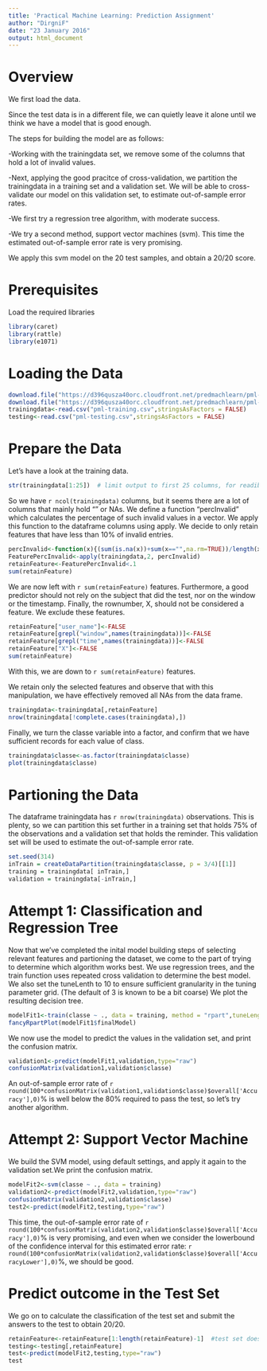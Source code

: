 ```yaml
---
title: 'Practical Machine Learning: Prediction Assignment'
author: "DirgniF"
date: "23 January 2016"
output: html_document
---
```


# Overview
We first load the data.

Since the test data is in a different file, we can quietly leave it alone until we think we have a model that is good enough.

The steps for building the model are as follows:

-Working with the trainingdata set, we remove some of the columns that hold a lot of invalid values.

-Next, applying the good pracitce of cross-validation, we partition the trainingdata in a training set and a validation set. We will be able to cross-validate our model on this validation set, to estimate out-of-sample error rates.

-We first try a regression tree algorithm, with moderate success.

-We try a second method, support vector machines (svm). This time the estimated out-of-sample error rate is very promising.

We apply this svm model on the 20 test samples, and obtain a 20/20 score.

# Prerequisites
Load the required libraries
```r
library(caret)
library(rattle)
library(e1071)
```

# Loading the Data

```r
download.file("https://d396qusza40orc.cloudfront.net/predmachlearn/pml-training.csv", "pml-training.csv")
download.file("https://d396qusza40orc.cloudfront.net/predmachlearn/pml-testing.csv", "pml-testing.csv")
trainingdata<-read.csv("pml-training.csv",stringsAsFactors = FALSE)
testing<-read.csv("pml-testing.csv",stringsAsFactors = FALSE)
```

# Prepare the Data
Let's have a look at the training data.
```r
str(trainingdata[1:25])  # limit output to first 25 columns, for readibility of this document)
```
So we have `r ncol(trainingdata)` columns, but it seems there are a lot of columns that mainly hold "" or NAs.
We define a function "percInvalid" which calculates the percentage of such invalid values in a vector.
We apply this function to the dataframe columns using apply.
We decide to only retain features that have less than 10% of invalid entries.
```r
percInvalid<-function(x){(sum(is.na(x))+sum(x=="",na.rm=TRUE))/length(x)}
FeaturePercInvalid<-apply(trainingdata,2, percInvalid)
retainFeature<-FeaturePercInvalid<.1
sum(retainFeature)
```
We are now left with `r sum(retainFeature)` features.
Furthermore, a good predictor should not rely on the subject that did the test, nor on the window or the timestamp. Finally, the rownumber, X, should not be considered a feature. We exclude these features.
```r
retainFeature["user_name"]<-FALSE
retainFeature[grepl("window",names(trainingdata))]<-FALSE
retainFeature[grepl("time",names(trainingdata))]<-FALSE
retainFeature["X"]<-FALSE
sum(retainFeature)
```
With this, we are down to `r sum(retainFeature)` features.


We retain only the selected features and observe that with this manipulation, we have effectively removed all NAs from the data frame.
```r
trainingdata<-trainingdata[,retainFeature]
nrow(trainingdata[!complete.cases(trainingdata),])
```

Finally, we turn the classe variable into a factor, and confirm that we have sufficient records for each value of class.
```r
trainingdata$classe<-as.factor(trainingdata$classe)
plot(trainingdata$classe)
```

# Partioning the Data
The dataframe trainingdata has `r nrow(trainingdata)` observations. This is plenty, so we can partition this set further in a training set that holds 75% of the observations and a validation set that holds the reminder. This validation set will be used to estimate the out-of-sample error rate.
```r
set.seed(314)
inTrain = createDataPartition(trainingdata$classe, p = 3/4)[[1]]
training = trainingdata[ inTrain,]
validation = trainingdata[-inTrain,]
```

# Attempt 1: Classification and Regression Tree
Now that we've completed the inital model building steps of selecting relevant features and partioning the dataset, we come to the part of trying to determine which algorithm works best.
We use regression trees, and the train function uses repeated cross validation to determine the best model. We also set the tuneLenth to 10 to ensure sufficient granularity in the tuning parameter grid. (The default of 3 is known to be a bit coarse)
We plot the resulting decision tree.
```r
modelFit1<-train(classe ~ ., data = training, method = "rpart",tuneLength = 10,trControl=trainControl(method = "repeatedcv"))
fancyRpartPlot(modelFit1$finalModel)
```

We now use the model to predict the values in the validation set, and print the confusion matrix.
```r
validation1<-predict(modelFit1,validation,type="raw")
confusionMatrix(validation1,validation$classe)
```

An out-of-sample error rate of `r round(100*confusionMatrix(validation1,validation$classe)$overall['Accuracy'],0)`% is well below the 80% required to pass the test, so let's try another algorithm.

# Attempt 2: Support Vector Machine
We build the SVM model, using default settings, and apply it again to the validation set.We print the confusion matrix.

```r
modelFit2<-svm(classe ~ ., data = training)
validation2<-predict(modelFit2,validation,type="raw")
confusionMatrix(validation2,validation$classe)
test2<-predict(modelFit2,testing,type="raw")
```

This time, the out-of-sample error rate of `r round(100*confusionMatrix(validation2,validation$classe)$overall['Accuracy'],0)`% is very promising, and even when we consider the lowerbound of the confidence interval for this estimated error rate: `r round(100*confusionMatrix(validation2,validation$classe)$overall['AccuracyLower'],0)`%, we should be good. 

# Predict outcome in the Test Set
We go on to calculate the classification of the test set and submit the answers to the test to obtain 20/20.
```r
retainFeature<-retainFeature[1:length(retainFeature)-1]  #test set does not have a "classe" column
testing<-testing[,retainFeature]
test<-predict(modelFit2,testing,type="raw")
test
```